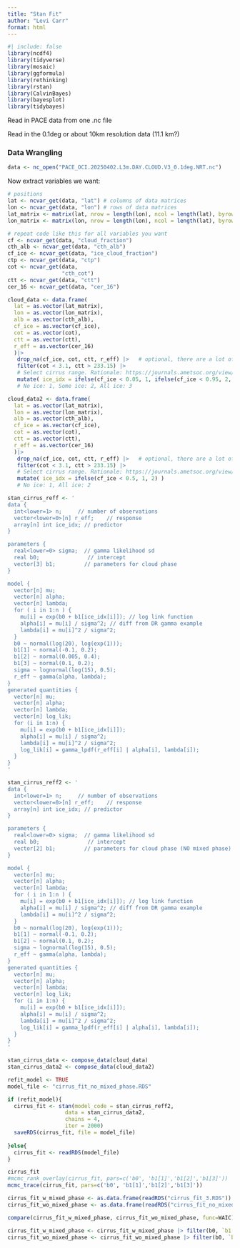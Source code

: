 ```yaml
---
title: "Stan Fit"
author: "Levi Carr"
format: html
---
```

```r
#| include: false
library(ncdf4)
library(tidyverse)
library(mosaic)
library(ggformula)
library(rethinking)
library(rstan)
library(CalvinBayes)
library(bayesplot)
library(tidybayes)
```

Read in PACE data from one .nc file

Read in the 0.1deg or about 10km resolution data (11.1 km?)

### Data Wrangling
```r
data <- nc_open("PACE_OCI.20250402.L3m.DAY.CLOUD.V3_0.1deg.NRT.nc")
```

Now extract variables we want:

```r
# positions
lat <- ncvar_get(data, "lat") # columns of data matrices
lon <- ncvar_get(data, "lon") # rows of data matrices
lat_matrix <- matrix(lat, nrow = length(lon), ncol = length(lat), byrow = TRUE)
lon_matrix <- matrix(lon, nrow = length(lon), ncol = length(lat), byrow = FALSE)

# repeat code like this for all variables you want
cf <- ncvar_get(data, "cloud_fraction")
cth_alb <- ncvar_get(data, "cth_alb")
cf_ice <- ncvar_get(data, "ice_cloud_fraction")
ctp <- ncvar_get(data, "ctp")
cot <- ncvar_get(data,
                 "cth_cot")
ctt <- ncvar_get(data, "ctt")
cer_16 <- ncvar_get(data, "cer_16")
```

```R
cloud_data <- data.frame(
  lat = as.vector(lat_matrix),
  lon = as.vector(lon_matrix),
  alb = as.vector(cth_alb),
  cf_ice = as.vector(cf_ice),
  cot = as.vector(cot),
  ctt = as.vector(ctt),
  r_eff = as.vector(cer_16)
  )|>
   drop_na(cf_ice, cot, ctt, r_eff) |>   # optional, there are a lot of NAs
   filter(cot < 3.1, ctt > 233.15) |> 
   # Select cirrus range. Rationale: https://journals.ametsoc.org/view/journals/amsm/58/1/amsmonographs-d-16-0010.1.pdf (pg 3)
   mutate( ice_idx = ifelse(cf_ice < 0.05, 1, ifelse(cf_ice < 0.95, 2, 3)) ) 
   # No ice: 1, Some ice: 2, All ice: 3

```
```r
cloud_data2 <- data.frame(
  lat = as.vector(lat_matrix),
  lon = as.vector(lon_matrix),
  alb = as.vector(cth_alb),
  cf_ice = as.vector(cf_ice),
  cot = as.vector(cot),
  ctt = as.vector(ctt),
  r_eff = as.vector(cer_16)
  )|>
   drop_na(cf_ice, cot, ctt, r_eff) |>   # optional, there are a lot of NAs
   filter(cot < 3.1, ctt > 233.15) |> 
   # Select cirrus range. Rationale: https://journals.ametsoc.org/view/journals/amsm/58/1/amsmonographs-d-16-0010.1.pdf (pg 3)
   mutate( ice_idx = ifelse(cf_ice < 0.5, 1, 2) )
   # No ice: 1, All ice: 2
```


```r
stan_cirrus_reff <- '
data {
  int<lower=1> n;     // number of observations
  vector<lower=0>[n] r_eff;    // response
  array[n] int ice_idx; // predictor
}

parameters {
  real<lower=0> sigma;  // gamma likelihood sd
  real b0;               // intercept
  vector[3] b1;         // parameters for cloud phase
}

model {
  vector[n] mu;
  vector[n] alpha;
  vector[n] lambda;
  for ( i in 1:n ) {
    mu[i] = exp(b0 + b1[ice_idx[i]]); // log link function
    alpha[i] = mu[i] / sigma^2; // diff from DR gamma example
    lambda[i] = mu[i]^2 / sigma^2;
  }
  b0 ~ normal(log(20), log(exp(1)));
  b1[1] ~ normal(-0.1, 0.2);
  b1[2] ~ normal(0.005, 0.4);
  b1[3] ~ normal(0.1, 0.2);
  sigma ~ lognormal(log(15), 0.5);
  r_eff ~ gamma(alpha, lambda);
} 
generated quantities {
  vector[n] mu;
  vector[n] alpha;
  vector[n] lambda;
  vector[n] log_lik;
  for (i in 1:n) {
    mu[i] = exp(b0 + b1[ice_idx[i]]);
    alpha[i] = mu[i] / sigma^2; 
    lambda[i] = mu[i]^2 / sigma^2;
    log_lik[i] = gamma_lpdf(r_eff[i] | alpha[i], lambda[i]); 
  } 
}
'
```
```r
stan_cirrus_reff2 <- '
data {
  int<lower=1> n;     // number of observations
  vector<lower=0>[n] r_eff;    // response
  array[n] int ice_idx; // predictor
}

parameters {
  real<lower=0> sigma;  // gamma likelihood sd
  real b0;               // intercept
  vector[2] b1;         // parameters for cloud phase (NO mixed phase)
}

model {
  vector[n] mu;
  vector[n] alpha;
  vector[n] lambda;
  for ( i in 1:n ) {
    mu[i] = exp(b0 + b1[ice_idx[i]]); // log link function
    alpha[i] = mu[i] / sigma^2; // diff from DR gamma example
    lambda[i] = mu[i]^2 / sigma^2;
  }
  b0 ~ normal(log(20), log(exp(1)));
  b1[1] ~ normal(-0.1, 0.2);
  b1[2] ~ normal(0.1, 0.2);
  sigma ~ lognormal(log(15), 0.5);
  r_eff ~ gamma(alpha, lambda);
} 
generated quantities {
  vector[n] mu;
  vector[n] alpha;
  vector[n] lambda;
  vector[n] log_lik;
  for (i in 1:n) {
    mu[i] = exp(b0 + b1[ice_idx[i]]);
    alpha[i] = mu[i] / sigma^2; 
    lambda[i] = mu[i]^2 / sigma^2;
    log_lik[i] = gamma_lpdf(r_eff[i] | alpha[i], lambda[i]); 
  } 
}
'
```
```r
stan_cirrus_data <- compose_data(cloud_data)
stan_cirrus_data2 <- compose_data(cloud_data2)
```

```r
refit_model <- TRUE
model_file <- "cirrus_fit_no_mixed_phase.RDS"

if (refit_model){
  cirrus_fit <- stan(model_code = stan_cirrus_reff2,
                  data = stan_cirrus_data2,
                  chains = 4, 
                  iter = 2000)
  saveRDS(cirrus_fit, file = model_file)
  
}else{
  cirrus_fit <- readRDS(model_file)
}

```

```r
cirrus_fit
#mcmc_rank_overlay(cirrus_fit, pars=c('b0', 'b1[1]','b1[2]','b1[3]'))
mcmc_trace(cirrus_fit, pars=c('b0', 'b1[1]','b1[2]','b1[3]'))
```

```r
cirrus_fit_w_mixed_phase <- as.data.frame(readRDS("cirrus_fit_3.RDS"))
cirrus_fit_wo_mixed_phase <- as.data.frame(readRDS("cirrus_fit_no_mixed_phase.RDS"))
```

```R
compare(cirrus_fit_w_mixed_phase, cirrus_fit_wo_mixed_phase, func=WAIC)
```
```r
cirrus_fit_w_mixed_phase <- cirrus_fit_w_mixed_phase |> filter(b0, `b1[1]`, `b1[2]`, `b1[3]`)
cirrus_fit_wo_mixed_phase <- cirrus_fit_wo_mixed_phase |> filter(b0, `b1[1]`, `b1[2]`)
```


